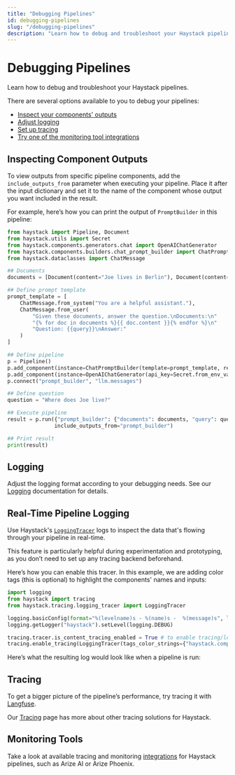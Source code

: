 ```yaml
---
title: "Debugging Pipelines"
id: debugging-pipelines
slug: "/debugging-pipelines"
description: "Learn how to debug and troubleshoot your Haystack pipelines."
---
```



# Debugging Pipelines

Learn how to debug and troubleshoot your Haystack pipelines.

There are several options available to you to debug your pipelines:

- [Inspect your components' outputs](#inspecting-component-outputs)
- [Adjust logging](#logging)
- [Set up tracing](#tracing)
- [Try one of the monitoring tool integrations](#monitoring-tools)

## Inspecting Component Outputs

To view outputs from specific pipeline components, add the `include_outputs_from` parameter when executing your pipeline. Place it after the input dictionary and set it to the name of the component whose output you want included in the result.

For example, here’s how you can print the output of `PromptBuilder` in this pipeline:

```python
from haystack import Pipeline, Document
from haystack.utils import Secret
from haystack.components.generators.chat import OpenAIChatGenerator
from haystack.components.builders.chat_prompt_builder import ChatPromptBuilder
from haystack.dataclasses import ChatMessage

## Documents
documents = [Document(content="Joe lives in Berlin"), Document(content="Joe is a software engineer")]

## Define prompt template
prompt_template = [
    ChatMessage.from_system("You are a helpful assistant."),
    ChatMessage.from_user(
        "Given these documents, answer the question.\nDocuments:\n"
        "{% for doc in documents %}{{ doc.content }}{% endfor %}\n"
        "Question: {{query}}\nAnswer:"
    )
]

## Define pipeline
p = Pipeline()
p.add_component(instance=ChatPromptBuilder(template=prompt_template, required_variables={"query", "documents"}), name="prompt_builder")
p.add_component(instance=OpenAIChatGenerator(api_key=Secret.from_env_var("OPENAI_API_KEY")), name="llm")
p.connect("prompt_builder", "llm.messages")

## Define question
question = "Where does Joe live?"

## Execute pipeline
result = p.run({"prompt_builder": {"documents": documents, "query": question}},
               include_outputs_from="prompt_builder")

## Print result
print(result)
```

## Logging

Adjust the logging format according to your debugging needs. See our [Logging](../../development/logging.mdx) documentation for details.

## Real-Time Pipeline Logging

Use Haystack's [`LoggingTracer`](https://github.com/deepset-ai/haystack/blob/main/haystack/tracing/logging_tracer.py) logs to inspect the data that's flowing through your pipeline in real-time.

This feature is particularly helpful during experimentation and prototyping, as you don’t need to set up any tracing backend beforehand.

Here’s how you can enable this tracer. In this example, we are adding color tags (this is optional) to highlight the components' names and inputs:

```python
import logging
from haystack import tracing
from haystack.tracing.logging_tracer import LoggingTracer

logging.basicConfig(format="%(levelname)s - %(name)s -  %(message)s", level=logging.WARNING)
logging.getLogger("haystack").setLevel(logging.DEBUG)

tracing.tracer.is_content_tracing_enabled = True # to enable tracing/logging content (inputs/outputs)
tracing.enable_tracing(LoggingTracer(tags_color_strings={"haystack.component.input": "\x1b[1;31m", "haystack.component.name": "\x1b[1;34m"}))
```

Here’s what the resulting log would look like when a pipeline is run:
<ClickableImage src="/img/55c3d5c84282d726c95fb3350ec36be49a354edca8a6164f5dffdab7121cec58-image_2.png" alt="" />

## Tracing

To get a bigger picture of the pipeline’s performance, try tracing it with [Langfuse](../../development/tracing.mdx#langfuse).

Our [Tracing](../../development/tracing.mdx) page has more about other tracing solutions for Haystack.

## Monitoring Tools

Take a look at available tracing and monitoring [integrations](https://haystack.deepset.ai/integrations?type=Monitoring+Tool&version=2.0) for Haystack pipelines, such as Arize AI or Arize Phoenix.

